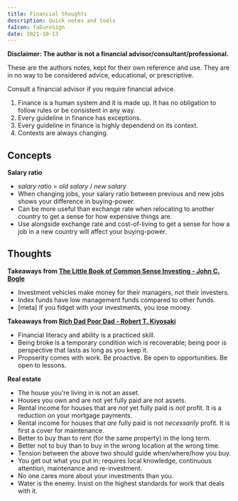 ```yaml
---
title: Financial thoughts
description: Quick notes and tools
faIcon: faEuroSign
date: 2021-10-13
---
```



<div  className="mb-8 p-5 text-red-800 bg-red-200">
<p><FontAwesomeIcon icon={faExclamationTriangle} className="mr-2" /> <b>Disclaimer: The author is not a financial advisor/consultant/professional.</b></p>

<p>These are the authors notes, kept for their own reference and use. They are in no way to be considered advice, educational, or prescriptive.</p> 

<p>Consult a financial advisor if you require financial advice.</p>
</div>


<Card heading="Cardinal rules">

1. Finance is a human system and it is made up. It has no obligation to follow rules or be consistent in any way.
1. Every guideline in finance has exceptions.
1. Every guideline in finance is highly dependend on its context.
1. Contexts are always changing.

</Card>

## Concepts

**Salary ratio**
* *salary ratio* = *old salary* / *new salary*
* When changing jobs, your salary ratio between previous and new jobs shows your difference in buying-power.
* Can be more useful than exchange rate when relocating to another country to get a sense for how expensive things are.
* Use alongside exchange rate and cost-of-living to get a sense for how a job in a new country will affect your buying-power.

## Thoughts

**Takeaways from [The Little Book of Common Sense Investing - John C. Bogle][1]**
* Investment vehicles make money for their managers, not their investers.
* Index funds have low management funds compared to other funds.
* [meta] If you fidget with your investments, you lose money.

[1]:https://www.audible.co.uk/pd/The-Little-Book-of-Common-Sense-Investing-Audiobook/B077VYF7FK?source_code=M2M30DFT1Bk13108101801SZ&gclid=Cj0KCQjwqp-LBhDQARIsAO0a6aIfg9N5SYIzsdkNq8Meo_y9EpW92ujr5lCBMdWVHxa9EL03hRts6ikaAqDOEALw_wcB&gclsrc=aw.ds

**Takeaways from [Rich Dad Poor Dad - Robert T. Kiyosaki][2]**
* Financial literacy and ability is a practiced skill.
* Being broke is a temporary condition wich is recoverable; being poor is perspective that lasts as long as you keep it.
* Propserity comes with work. Be proactive. Be open to opportunities. Be open to lessons.

[2]:https://www.audible.co.uk/pd/Rich-Dad-Poor-Dad-Audiobook/B008BT35R2?source_code=M2M30DFT1Bk13108101801SZ&gclid=Cj0KCQjwqp-LBhDQARIsAO0a6aIDitOrXIxA3hIoOWlAbThUXpEjNFK2G8kcij5zbS5jPt0MOijvxPYaAq6BEALw_wcB&gclsrc=aw.ds

**Real estate**
* The house you're living in is not an asset.
* Houses you own and are not yet fully paid are not assets.
* Rental income for houses that are *not* yet fully paid is *not* profit. It is a reduction on your mortgage payments.
* Rental income for houses that *are* fully paid is not *necessarily* profit. It is first a cover for maintenance.
* Better to buy than to rent (for the same property) in the long term.
* Better not to buy than to buy in the wrong location at the wrong time.
* Tension between the above two should guide when/where/how you buy.
* You get out what you put in; requires local knowledge, continuous attention, maintenance and re-investment.
* No one cares more about your investments than you.
* Water is the enemy. Insist on the highest standards for work that deals with it.